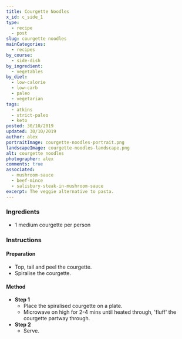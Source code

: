 ```yaml
---
title: Courgette Noodles
x_id: c_side_1
type:
  - recipe
  - post
slug: courgette noodles
mainCategories: 
  - recipes
by_course:
  - side-dish
by_ingredient:
  - vegetables
by_diet:
  - low-calorie
  - low-carb
  - paleo
  - vegetarian
tags: 
  - atkins
  - strict-paleo
  - keto
posted: 30/10/2019
updated: 30/10/2019
author: alex
portraitImage: courgette-noodles-portrait.png
landscapeImage: courgette-noodles-landscape.png
alt: courgette noodles
photographer: alex
comments: true
associated: 
  - mushroom-sauce
  - beef-mince
  - salisbury-steak-in-mushroom-sauce
excerpt: The veggie alternative to pasta.
---
```


<Ingredients>

### Ingredients
  
  - 1 medium courgette per person

</Ingredients>

<Instructions>

### Instructions

#### Preparation
  - Top, tail and peel the courgette.
  - Spiralise the courgette.

#### Method

  - **Step 1**
    - Place the spiralised courgette on a plate. 
    - Microwave on high for 2-4 mins until heated through, 'fluff' the courgette partway through.
  - **Step 2**
    - Serve.

</Instructions>



